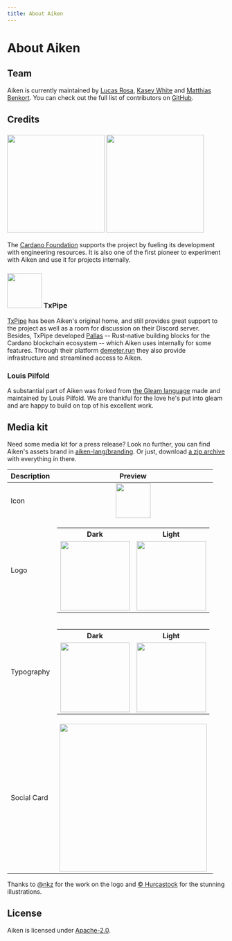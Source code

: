 ```yaml
---
title: About Aiken
---
```


<style>{`
html.dark img.light {
  display: none;
}
html.light img.dark {
  display: none;
}
h3 {
  display: flex;
  align-items: center;
}
h3 > img {
  margin-right: 1rem;
}
`}</style>

# About Aiken

## Team

Aiken is currently maintained by [Lucas Rosa](https://github.com/rvcas), [Kasey White](https://github.com/MicroProofs) and [Matthias Benkort](https://github.com/KtorZ). You can check out the full list of contributors on [GitHub](https://github.com/aiken-lang/aiken/graphs/contributors).

## Credits

### <img src="https://raw.githubusercontent.com/aiken-lang/.github/main/.github/CF-Logo-Full-Blue_1500px.png"  width="225" /> <img  src="https://raw.githubusercontent.com/aiken-lang/.github/main/.github/CF-Logo-Full-White_1500px.png" width="225" />

The [Cardano Foundation](https://cardanofoundation.org/) supports the project by fueling its development with engineering resources. It is also one of the first pioneer to experiment with Aiken and use it for projects internally.

### <img src="https://txpipe.io/logo.svg" width="80" /> TxPipe

[TxPipe](https://txpipe.io/) has been Aiken's original home, and still provides great support to the project as well as a room for discussion on their Discord server. Besides, TxPipe developed [Pallas](https://github.com/txpipe/pallas) -- Rust-native building blocks for the Cardano blockchain ecosystem -- which Aiken uses internally for some features. Through their platform [demeter.run](https://demeter.run/) they also provide infrastructure and streamlined access to Aiken.

### Louis Pilfold

A substantial part of Aiken was forked from [the Gleam language](https://gleam.run/) made and maintained by Louis Pilfold. We are thankful for the love he's put into gleam and are happy to build on top of his excellent work.

## Media kit

Need some media kit for a press release? Look no further, you can find Aiken's assets brand in [aiken-lang/branding](https://github.com/aiken-lang/branding). Or just, download [a zip archive](https://github.com/aiken-lang/branding/archive/refs/heads/main.zip) with everything in there.

Description | Preview
---         | :---:
Icon        | <img src="https://raw.githubusercontent.com/aiken-lang/branding/main/assets/icon.png" loading="lazy" width="80" />
Logo        | <table> <tr> <th>Dark</th> <th>Light</th> </tr> <tr> <td><img src="https://raw.githubusercontent.com/aiken-lang/branding/main/assets/logo-dark.png"  loading="lazy" width="160" /></td> <td><img src="https://raw.githubusercontent.com/aiken-lang/branding/main/assets/logo-light.png" loading="lazy" width="160" /></td> </tr> </table>
Typography  | <table> <tr> <th>Dark</th> <th>Light</th> </tr> <tr> <td><img src="https://raw.githubusercontent.com/aiken-lang/branding/main/assets/aiken-typo8k-dark.png" loading="lazy" width="160" /></td> <td><img src="https://raw.githubusercontent.com/aiken-lang/branding/main/assets/aiken-typo8k.png" loading="lazy" width="160" /></td> </tr> </table>
Social Card | <img src="/open-graph.png" loading="lazy" width="340" />

Thanks to [@nkz](https://twitter.com/nkzthecreator) for the work on the logo and [© Hurcastock](https://www.hurcastock.com) for the stunning illustrations.

## License

Aiken is licensed under [Apache-2.0](https://github.com/aiken-lang/aiken/blob/main/LICENSE).
